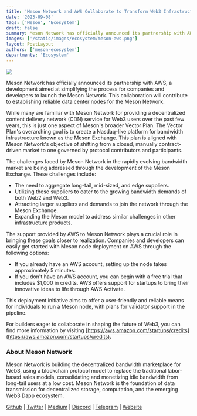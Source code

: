 ```yaml
---
title: 'Meson Network and AWS Collaborate to Transform Web3 Infrastructure'
date: '2023-09-08'
tags: ['Meson', 'Ecosystem']
draft: false
summary: Meson Network has officially announced its partnership with AWS, a development aimed at simplifying the process for companies and developers to launch the Meson Network.
images: ['/static/images/ecosystem/meson-aws.png']
layout: PostLayout
authors: ['meson-ecosystem']
departments: 'Ecosystem'
---
```


![](/static/images/ecosystem/meson-aws.png)

Meson Network has officially announced its partnership with AWS, a development aimed at simplifying the process for companies and developers to launch the Meson Network. This collaboration will contribute to establishing reliable data center nodes for the Meson Network.

While many are familiar with Meson Network for providing a decentralized content delivery network (CDN) service for Web3 users over the past few years, this is just one aspect of Meson's broader Vector Plan. The Vector Plan's overarching goal is to create a Nasdaq-like platform for bandwidth infrastructure known as the Meson Exchange. This plan is aligned with Meson Network's objective of shifting from a closed, manually contract-driven market to one governed by protocol contributors and participants.

The challenges faced by Meson Network in the rapidly evolving bandwidth market are being addressed through the development of the Meson Exchange. These challenges include:

- The need to aggregate long-tail, mid-sized, and edge suppliers.
- Utilizing these suppliers to cater to the growing bandwidth demands of both Web2 and Web3.
- Attracting larger suppliers and demands to join the network through the Meson Exchange.
- Expanding the Meson model to address similar challenges in other infrastructure products.

The support provided by AWS to Meson Network plays a crucial role in bringing these goals closer to realization.
Companies and developers can easily get started with Meson node deployment on AWS through the following options:

- If you already have an AWS account, setting up the node takes approximately 5 minutes.
- If you don't have an AWS account, you can begin with a free trial that includes $1,000 in credits. AWS offers support for startups to bring their innovative ideas to life through AWS Activate.

This deployment initiative aims to offer a user-friendly and reliable means for individuals to run a Meson node, with plans for validator support in the pipeline.

For builders eager to collaborate in shaping the future of Web3, you can find more information by visiting [https://aws.amazon.com/startups/credits](https://aws.amazon.com/startups/credits).

### **About Meson Network**

Meson Network is building the decentralized bandwidth marketplace for Web3, using a blockchain protocol model to replace the traditional labor-based sales models, consolidating and monetizing idle bandwidth from long-tail users at a low cost. Meson Network is the foundation of data transmission for decentralized storage, computation, and the emerging Web3 Dapp ecosystem.

[Github](https://github.com/daqnext) | [Twitter](https://twitter.com/NetworkMeson) | [Medium](https://medium.com/meson-network) | [Discord](https://discord.com/invite/z6YfSHDkmS) | [Telegram](https://t.me/mesonnetwork) | [Website](https://meson.network/)

